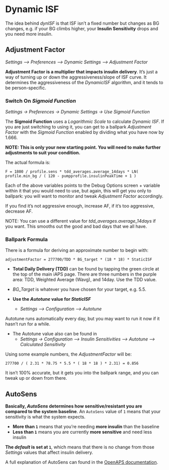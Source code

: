 # Dynamic ISF

The idea behind *dynISF* is that ISF isn't a fixed number but changes as BG changes, e.g. if your BG climbs higher, your **Insulin Sensitivity** drops and you need more insulin.

## Adjustment Factor
*Settings --> Preferences --> Dynamic Settings --> Adjustment Factor*

**Adjustment Factor is a multiplier that impacts insulin delivery**. It’s just a way of turning up or down the aggressiveness/slope of ISF curve. It determines the aggressiveness of the *DynamicISF* algorithm, and it tends to be person-specific.

### Switch On *Sigmoid Function*

*Settings -> Preferences -> Dynamic Settings -> Use Sigmoid Function*

The **Sigmoid Function** uses a *Logarithmic Scale* to calculate *Dynamic ISF*. If you are just switching to using it, you can get to a ballpark *Adjustment Factor* with the *Sigmoid Function* enabled by dividing what you have now by 1.666. 

**NOTE: This is only your new starting point. You will need to make further adjustments to suit your condition.**

The actual formula is:

```
F = 1800 / profile.sens * tdd_averages.average_14days * LN( profile.min_bg / ( 120 - pumpprofile.insulinPeakTime + 1 )
```

Each of the above variables points to the Debug Options screen + variable within it that you would need to use, but again, this will get you only to ballpark: you will want to monitor and tweak *Adjustment Factor* accordingly. 

If you find it's not aggressive enough, increase AF, if it's too aggressive, decrease AF.

NOTE: You can use a different value for *tdd_averages.average_14days* if you want. This smooths out the good and bad days that we all have.

### Ballpark Formula

There is a formula for deriving an approximate number to begin with:

```
adjustmentFactor = 277700/TDD * BG_target * (18 * 18) * StaticISF
```

* **Total Daily Delivery (TDD)** can be found by tapping the green circle at the top of the main iAPS page. There are three numbers in the purple area: TDD, Weighted Average (Wavg), and 14day. Use the TDD value. 

* *BG_Target* is whatever you have chosen for your target, e.g. 5.5.

* **Use the *Autotune* value for *StaticISF***
  * *Settings --> Configuration --> Autotune*

Autotune runs automatically every day, but you may want to run it now if it hasn't run for a while.

* The Autotune value also can be found in 
  * *Settings -> Configuration --> Insulin Sensitivities --> Autotune --> Calculated Sensitivity*

Using some example numbers, the *AdjustmentFactor* will be:

```
277700 / ( 2.31 * 78.75 * 5.5 * ( 18 * 18 ) * 2.31) = 0.856
```

It isn't 100% accurate, but it gets you into the ballpark range, and you can tweak up or down from there.

## AutoSens

**Basically, *AutoSens* determines how sensitive/resistant you are compared to the system baseline**. An `AutoSens` value of `1` means that your sensitivity is what the system expects.

* **More than `1`** means that you're needing **more insulin** than the baseline
* **Less than `1`** means you are currently **more sensitive** and need less insulin

**The *default* is set at `1`**, which means that there is no change from those *Settings* values that affect insulin delivery.

A full explanation of AutoSens can found in the [OpenAPS documentation](https://openaps.readthedocs.io/en/latest/docs/Customize-Iterate/autosens.html).

